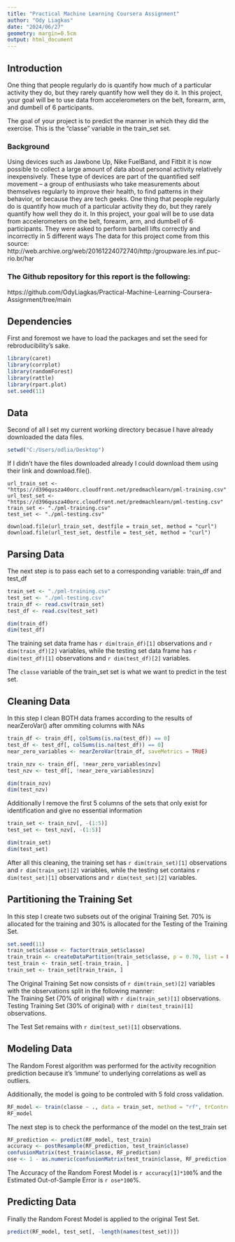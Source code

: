 ---
title: "Practical Machine Learning Coursera Assignment"
author: "Ody Liagkas"
date: "2024/06/27"
geometry: margin=0.5cm
output: html_document
---
## Introduction
One thing that people regularly do is quantify how  much of a particular activity they do, but they rarely quantify how well they do it. 
In this project, your goal will be to use data from accelerometers on the belt, forearm, arm, and dumbell of 6 participants.

The goal of your project is to predict the manner in which they did the exercise. This is the "classe" variable in the train_set set. 

### Background
Using devices such as Jawbone Up, Nike FuelBand, and Fitbit it is now possible to collect a large amount of data about personal activity relatively inexpensively. These type of devices are part of the quantified self movement – a group of enthusiasts who take measurements about themselves regularly to improve their health, to find patterns in their behavior, or because they are tech geeks. One thing that people regularly do is quantify how much of a particular activity they do, but they rarely quantify how well they do it. In this project, your goal will be to use data from accelerometers on the belt, forearm, arm, and dumbell of 6 participants. They were asked to perform barbell lifts correctly and incorrectly in 5 different ways
The data for this project come from this source: http://web.archive.org/web/20161224072740/http:/groupware.les.inf.puc-rio.br/har

### The Github repository for this report is the following:
https://github.com/OdyLiagkas/Practical-Machine-Learning-Coursera-Assignment/tree/main

## Dependencies
First and foremost we have to load the packages and set the seed for rebroducibility's sake.
```{r include=TRUE}
library(caret)
library(corrplot)
library(randomForest)
library(rattle)
library(rpart.plot)
set.seed(11)
```  


## Data
Second of all I set my current working directory becasue I have already downloaded the data files.  
```{r  include=FALSE}
setwd("C:/Users/odlia/Desktop")
```  

If I didn't have the files downloaded already I could download them using their link and download.file().  
```
url_train_set <-"https://d396qusza40orc.cloudfront.net/predmachlearn/pml-training.csv"
url_test_set <- "https://d396qusza40orc.cloudfront.net/predmachlearn/pml-testing.csv"
train_set <- "./pml-training.csv"
test_set <- "./pml-testing.csv"

download.file(url_train_set, destfile = train_set, method = "curl")
download.file(url_test_set, destfile = test_set, method = "curl")
```  

## Parsing Data  
The next step is to pass each set to a corresponding variable: train_df and test_df  
```{r include=TRUE}
train_set <- "./pml-training.csv"
test_set <- "./pml-testing.csv"
train_df <- read.csv(train_set)
test_df <- read.csv(test_set)
```
```{r echo=FALSE}
dim(train_df)
dim(test_df)
```  
The training set data frame has `r dim(train_df)[1]` observations and `r dim(train_df)[2]` variables, 
while the testing set data frame has `r dim(test_df)[1]` observations and `r dim(test_df)[2]` variables. 


The `classe` variable of the train_set set is what we want to predict in the test set.  


## Cleaning Data  
In this step I clean BOTH data frames according to the results of nearZeroVar() after ommiting columns with NAs
```{r include=TRUE}
train_df <- train_df[, colSums(is.na(test_df)) == 0]
test_df <- test_df[, colSums(is.na(test_df)) == 0] 
near_zero_variables <- nearZeroVar(train_df, saveMetrics = TRUE) 

train_nzv <- train_df[, !near_zero_variables$nzv]
test_nzv <- test_df[, !near_zero_variables$nzv]
```
```{r echo=FALSE}
dim(train_nzv)
dim(test_nzv)
```  

Additionally I remove the first 5 columns of the sets that only exist for identification and give no essential information
```{r include=TRUE}
train_set <- train_nzv[, -(1:5)]
test_set <- test_nzv[, -(1:5)]
```
```{r echo=FALSE}
dim(train_set)
dim(test_set)
```  


After all this cleaning,
the training set has `r dim(train_set)[1]` observations and `r dim(train_set)[2]` variables, 
while the testing set contains `r dim(test_set)[1]` observations and `r dim(test_set)[2]` variables.  


## Partitioning the Training Set  
In this step I create two subsets out of the original Training Set.
70% is allocated for the training and 30% is allocated for the Testing of the Training Set.

```{r include=TRUE}
set.seed(11) 
train_set$classe <- factor(train_set$classe)
train_train <- createDataPartition(train_set$classe, p = 0.70, list = FALSE)
test_train <- train_set[-train_train, ]
train_set <- train_set[train_train, ]

```  
The Original Training Set now consists of `r dim(train_set)[2]` variables with the observations split in the following manner:  
The Training Set (70% of original) with `r dim(train_set)[1]` observations.  
Testing Training Set (30% of original) with `r dim(test_train)[1]` observations.  

The Test Set remains with `r dim(test_set)[1]` observations.  


## Modeling Data  

The Random Forest algorithm was performed for the activity recognition prediction because it's 'immune' to underlying correlations as well as outliers. 

Additionally, the model is going to be controled with 5 fold cross validation.
```{r echo=TRUE, cache=TRUE}
RF_model <- train(classe ~ ., data = train_set, method = "rf", trControl = trainControl(method = "cv", 5), ntree = 250)
RF_model
```  

The next step is to check the performance of the model on the test_train set
```{r warning=FALSE, error=FALSE, echo=TRUE, cache=TRUE}
RF_prediction <- predict(RF_model, test_train)
accuracy <- postResample(RF_prediction, test_train$classe)
confusionMatrix(test_train$classe, RF_prediction)
ose <- 1 - as.numeric(confusionMatrix(test_train$classe, RF_prediction)$overall[1])

```  

The Accuracy of the Random Forest Model is `r accuracy[1]*100`% and the Estimated Out-of-Sample Error is `r ose*100`%.


## Predicting Data
Finally the Random Forest Model is applied to the original Test Set.
```{r warning=FALSE, error=FALSE, echo=TRUE}
predict(RF_model, test_set[, -length(names(test_set))])
```  


